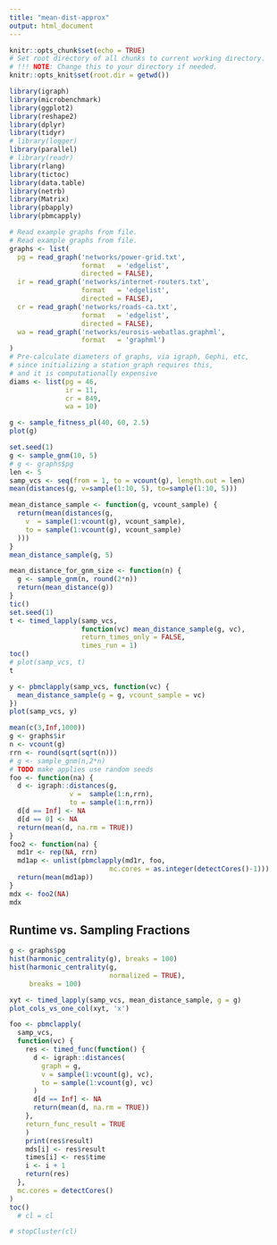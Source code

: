 ```yaml
---
title: "mean-dist-approx"
output: html_document
---
```


```r
knitr::opts_chunk$set(echo = TRUE)
# Set root directory of all chunks to current working directory.
# !!! NOTE: Change this to your directory if needed.
knitr::opts_knit$set(root.dir = getwd())

library(igraph)
library(microbenchmark)
library(ggplot2)
library(reshape2)
library(dplyr)
library(tidyr)
# library(logger)
library(parallel)
# library(readr)
library(rlang)
library(tictoc)
library(data.table)
library(netrb)
library(Matrix)
library(pbapply)
library(pbmcapply)

# Read example graphs from file.
# Read example graphs from file.
graphs <- list(
  pg = read_graph('networks/power-grid.txt',
                  format   = 'edgelist',
                  directed = FALSE),
  ir = read_graph('networks/internet-routers.txt',
                  format   = 'edgelist',
                  directed = FALSE),
  cr = read_graph('networks/roads-ca.txt',
                  format   = 'edgelist',
                  directed = FALSE),
  wa = read_graph('networks/eurosis-webatlas.graphml',
                  format   = 'graphml')
)
# Pre-calculate diameters of graphs, via igraph, Gephi, etc,
# since initializing a station_graph requires this,
# and it is computationally expensive
diams <- list(pg = 46,
              ir = 11,
              cr = 849,
              wa = 10)
```

```r
g <- sample_fitness_pl(40, 60, 2.5)
plot(g)
```



```r
set.seed(1)
g <- sample_gnm(10, 5)
# g <- graphs$pg
len <- 5
samp_vcs <- seq(from = 1, to = vcount(g), length.out = len)
mean(distances(g, v=sample(1:10, 5), to=sample(1:10, 5)))
```


```r
mean_distance_sample <- function(g, vcount_sample) {
  return(mean(distances(g,
    v  = sample(1:vcount(g), vcount_sample),
    to = sample(1:vcount(g), vcount_sample)
  )))
}
mean_distance_sample(g, 5)
```


```r
mean_distance_for_gnm_size <- function(n) {
  g <- sample_gnm(n, round(2*n))
  return(mean_distance(g))
}
tic()
set.seed(1)
t <- timed_lapply(samp_vcs, 
                  function(vc) mean_distance_sample(g, vc),
                  return_times_only = FALSE,
                  times_run = 1)
toc()
# plot(samp_vcs, t)
t
```
```r
y <- pbmclapply(samp_vcs, function(vc) {
  mean_distance_sample(g = g, vcount_sample = vc)
})
plot(samp_vcs, y)
```


```r
mean(c(3,Inf,1000))
g <- graphs$ir
n <- vcount(g)
rrn <- round(sqrt(sqrt(n)))
# g <- sample_gnm(n,2*n)
# TODO make applies use random seeds
foo <- function(na) {
  d <- igraph::distances(g,
               v =  sample(1:n,rrn),
               to = sample(1:n,rrn))
  d[d == Inf] <- NA
  d[d == 0] <- NA
  return(mean(d, na.rm = TRUE))
}
foo2 <- function(na) {
  md1r <- rep(NA, rrn)
  md1ap <- unlist(pbmclapply(md1r, foo,
                         mc.cores = as.integer(detectCores()-1)))
  return(mean(md1ap))
}
mdx <- foo2(NA)
mdx
```


## Runtime vs. Sampling Fractions
```r
g <- graphs$pg
hist(harmonic_centrality(g), breaks = 100)
hist(harmonic_centrality(g,
                         normalized = TRUE),
     breaks = 100)
```



```r
xyt <- timed_lapply(samp_vcs, mean_distance_sample, g = g)
plot_cols_vs_one_col(xyt, 'x')
```


```r
foo <- pbmclapply(
  samp_vcs,
  function(vc) {
    res <- timed_func(function() {
      d <- igraph::distances(
        graph = g,
        v = sample(1:vcount(g), vc),
        to = sample(1:vcount(g), vc)
      )
      d[d == Inf] <- NA
      return(mean(d, na.rm = TRUE))
    },
    return_func_result = TRUE
    )
    print(res$result)
    mds[i] <- res$result
    times[i] <- res$time
    i <- i + 1
    return(res)
  },
  mc.cores = detectCores()
)
toc()
  # cl = cl

# stopCluster(cl)
```
